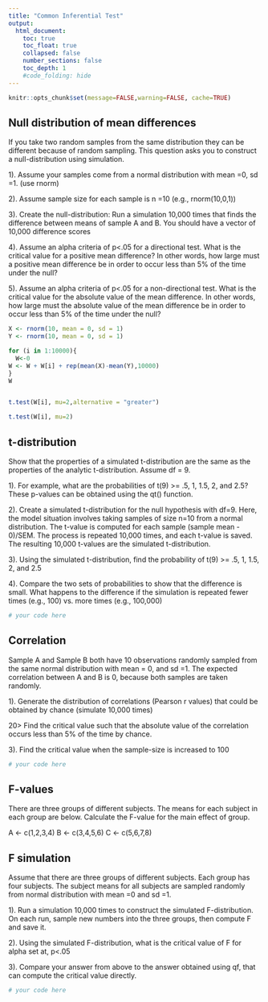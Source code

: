 ```yaml
---
title: "Common Inferential Test"
output:
  html_document:
    toc: true
    toc_float: true
    collapsed: false
    number_sections: false
    toc_depth: 1
    #code_folding: hide
---
```


```r
knitr::opts_chunk$set(message=FALSE,warning=FALSE, cache=TRUE)
```
## Null distribution of mean differences

If you take two random samples from the same distribution they can be different because of random sampling. This question asks you to construct a null-distribution using simulation.

1). Assume your samples come from a normal distribution with mean =0, sd =1. (use rnorm)

2). Assume sample size for each sample is n =10 (e.g., rnorm(10,0,1))

3). Create the null-distribution: Run a simulation 10,000 times that finds the difference between means of sample A and B. You should have a vector of 10,000 difference scores

4). Assume an alpha criteria of p<.05 for a directional test. What is the critical value for a positive mean difference? In other words, how large must a positive mean difference be in order to occur less than 5% of the time under the null?

5). Assume an alpha criteria of p<.05 for a non-directional test. What is the critical value for the absolute value of the mean difference. In other words, how large must the absolute value of the mean difference be in order to occur less than 5% of the time under the null?

```r
X <- rnorm(10, mean = 0, sd = 1)
Y <- rnorm(10, mean = 0, sd = 1)

for (i in 1:10000){
  W<-0
W <- W + W[i] + rep(mean(X)-mean(Y),10000)
}
W


t.test(W[i], mu=2,alternative = "greater")

t.test(W[i], mu=2)
```
## t-distribution

Show that the properties of a simulated t-distribution are the same as the properties of the analytic t-distribution. Assume df = 9.

1). For example, what are the probabilities of t(9) >= .5, 1, 1.5, 2, and 2.5? These p-values can be obtained using the qt() function.

2). Create a simulated t-distribution for the null hypothesis with df=9. Here, the model situation involves taking samples of size n=10 from a normal distribution. The t-value is computed for each sample (sample mean - 0)/SEM. The process is repeated 10,000 times, and each t-value is saved. The resulting 10,000 t-values are the simulated t-distribution.

3). Using the simulated t-distribution, find the probability of t(9) >= .5, 1, 1.5, 2, and 2.5

4). Compare the two sets of probabilities to show that the difference is small. What happens to the difference if the simulation is repeated fewer times (e.g., 100) vs. more times (e.g., 100,000)

```r

# your code here

```
## Correlation

Sample A and Sample B both have 10 observations randomly sampled from the same normal distribution with mean = 0, and sd =1. The expected correlation between A and B is 0, because both samples are taken randomly.

1). Generate the distribution of correlations (Pearson r values) that could be obtained by chance (simulate 10,000 times)

20> Find the critical value such that the absolute value of the correlation occurs less than 5% of the time by chance.

3). Find the critical value when the sample-size is increased to 100

```r

# your code here

```
## F-values
There are three groups of different subjects. The means for each subject in each group are below. Calculate the F-value for the main effect of group.

A <- c(1,2,3,4)
B <- c(3,4,5,6)
C <- c(5,6,7,8)

## F simulation
Assume that there are three groups of different subjects. Each group has four subjects. The subject means for all subjects are sampled randomly from normal distribution with mean =0 and sd =1.

1). Run a simulation 10,000 times to construct the simulated F-distribution. On each run, sample new numbers into the three groups, then compute F and save it.

2). Using the simulated F-distribution, what is the critical value of F for alpha set at, p<.05

3). Compare your answer from above to the answer obtained using qf, that can compute the critical value directly.

```r

# your code here

```





